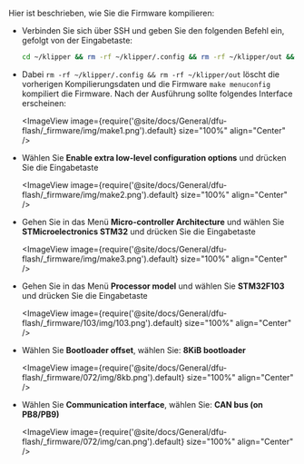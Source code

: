 Hier ist beschrieben, wie Sie die Firmware kompilieren:
* Verbinden Sie sich über SSH und geben Sie den folgenden Befehl ein, gefolgt von der Eingabetaste:

    ```bash
    cd ~/klipper && rm -rf ~/klipper/.config && rm -rf ~/klipper/out && make menuconfig
    ```

* Dabei `rm -rf ~/klipper/.config && rm -rf ~/klipper/out` löscht die vorherigen Kompilierungsdaten und die Firmware `make menuconfig` kompiliert die Firmware. Nach der Ausführung sollte folgendes Interface erscheinen:

    <ImageView image={require('@site/docs/General/dfu-flash/_firmware/img/make1.png').default} size="100%" align="Center" />

* Wählen Sie **Enable extra low-level configuration options** und drücken Sie die Eingabetaste

    <ImageView image={require('@site/docs/General/dfu-flash/_firmware/img/make2.png').default} size="100%" align="Center" />

* Gehen Sie in das Menü **Micro-controller Architecture** und wählen Sie **STMicroelectronics STM32** und drücken Sie die Eingabetaste

    <ImageView image={require('@site/docs/General/dfu-flash/_firmware/img/make3.png').default} size="100%" align="Center" />

* Gehen Sie in das Menü **Processor model** und wählen Sie **STM32F103** und drücken Sie die Eingabetaste

    <ImageView image={require('@site/docs/General/dfu-flash/_firmware/103/img/103.png').default} size="100%" align="Center" />

* Wählen Sie **Bootloader offset**, wählen Sie: **8KiB bootloader**

    <ImageView image={require('@site/docs/General/dfu-flash/_firmware/072/img/8kb.png').default} size="100%" align="Center" />

* Wählen Sie **Communication interface**, wählen Sie: **CAN bus (on PB8/PB9)**

    <ImageView image={require('@site/docs/General/dfu-flash/_firmware/072/img/can.png').default} size="100%" align="Center" />